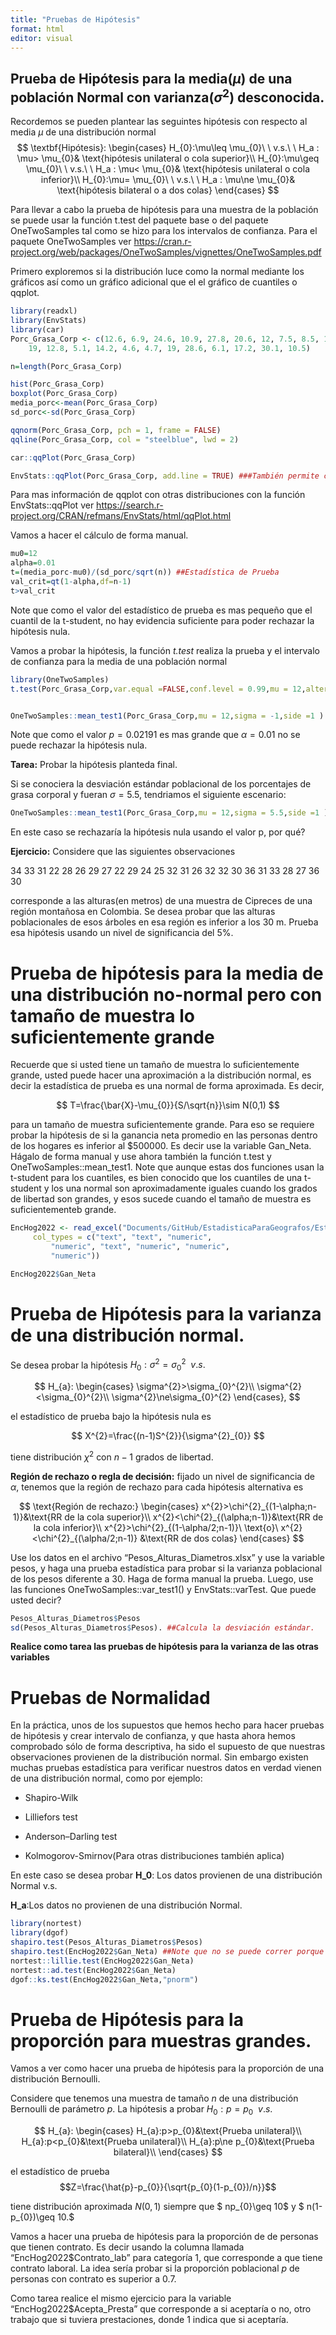 ```yaml
---
title: "Pruebas de Hipótesis"
format: html
editor: visual
---
```


## Prueba de Hipótesis para la media($\mu$) de una población Normal con varianza($\sigma^2$) desconocida.

Recordemos se pueden plantear las seguintes hipótesis con respecto al media $\mu$ de una distribución normal $$
\textbf{Hipótesis}: \begin{cases}       H_{0}:\mu\leq \mu_{0}\  \  v.s.\ \  H_a : \mu> \mu_{0}& \text{hipótesis unilateral o cola superior}\\      H_{0}:\mu\geq \mu_{0}\  \  v.s.\ \  H_a :    \mu< \mu_{0}& \text{hipótesis unilateral o cola inferior}\\     H_{0}:\mu= \mu_{0}\  \  v.s.\ \  H_a : \mu\ne \mu_{0}& \text{hipótesis bilateral o a dos colas} \end{cases}
$$

Para llevar a cabo la prueba de hipótesis para una muestra de la población se puede usar la función t.test del paquete base o del paquete OneTwoSamples tal como se hizo para los intervalos de confianza. Para el paquete OneTwoSamples ver [https://cran.r-project.org/web/packages/OneTwoSamples/vignettes/OneTwoSamples.pdf](#0){.uri}

Primero exploremos si la distribución luce como la normal mediante los gráficos así como un gráfico adicional que el el gráfico de cuantiles o qqplot.

```r
library(readxl)
library(EnvStats)
library(car)
Porc_Grasa_Corp <- c(12.6, 6.9, 24.6, 10.9, 27.8, 20.6, 12, 7.5, 8.5, 16.1, 19, 15.3, 9.4, 6.5, 13.4, 9.9, 10.8, 14.4, 24.5, 9.9, 19.1, 10.6, 16.5, 20.5,
	19, 12.8, 5.1, 14.2, 4.6, 4.7, 19, 28.6, 6.1, 17.2, 30.1, 10.5)

n=length(Porc_Grasa_Corp)

hist(Porc_Grasa_Corp)
boxplot(Porc_Grasa_Corp)
media_porc<-mean(Porc_Grasa_Corp)
sd_porc<-sd(Porc_Grasa_Corp)

qqnorm(Porc_Grasa_Corp, pch = 1, frame = FALSE)
qqline(Porc_Grasa_Corp, col = "steelblue", lwd = 2)

car::qqPlot(Porc_Grasa_Corp)

EnvStats::qqPlot(Porc_Grasa_Corp, add.line = TRUE) ###También permite comparar contra otra distribución que no sea la normal.

```

Para mas información de qqplot con otras distribuciones con la función EnvStats::qqPlot ver <https://search.r-project.org/CRAN/refmans/EnvStats/html/qqPlot.html>

Vamos a hacer el cálculo de forma manual.

```r
mu0=12
alpha=0.01
t=(media_porc-mu0)/(sd_porc/sqrt(n)) ##Estadística de Prueba
val_crit=qt(1-alpha,df=n-1)
t>val_crit
```

Note que como el valor del estadístico de prueba es mas pequeño que el cuantil de la t-student, no hay evidencia suficiente para poder rechazar la hipótesis nula.

Vamos a probar la hipótesis, la función *t.test* realiza la prueba y el intervalo de confianza para la media de una población normal

```r
library(OneTwoSamples)
t.test(Porc_Grasa_Corp,var.equal =FALSE,conf.level = 0.99,mu = 12,alternative = "greater" ) ##Varianza desconocida###


OneTwoSamples::mean_test1(Porc_Grasa_Corp,mu = 12,sigma = -1,side =1 )
```

Note que como el valor $p=0.02191$ es mas grande que $\alpha=0.01$ no se puede rechazar la hipótesis nula.

**Tarea:** Probar la hipótesis planteda final.

Si se conociera la desviación estándar poblacional de los porcentajes de grasa corporal y fueran $\sigma=5.5,$ tendriamos el siguiente escenario:

```r


OneTwoSamples::mean_test1(Porc_Grasa_Corp,mu = 12,sigma = 5.5,side =1 )
```

En este caso se rechazaría la hipótesis nula usando el valor p, por qué?

**Ejercicio:** Considere que las siguientes observaciones

34 33 31 22 28 26 29 27 22 29 24 25 32 31 26 32 32 30 36 31 33 28 27 36 30

corresponde a las alturas(en metros) de una muestra de Cipreces de una región montañosa en Colombia. Se desea probar que las alturas poblacionales de esos árboles en esa región es inferior a los 30 m. Prueba esa hipótesis usando un nivel de significancia del 5%.

# Prueba de hipótesis para la media de una distribución no-normal pero con tamaño de muestra lo suficientemente grande

Recuerde que si usted tiene un tamaño de muestra lo suficientemente grande, usted puede hacer una aproximación a la distribución normal, es decir la estadística de prueba es una normal de forma aproximada. Es decir,

$$
T=\frac{\bar{X}-\mu_{0}}{S/\sqrt{n}}\sim N(0,1)
$$

para un tamaño de muestra suficientemente grande. Para eso se requiere probar la hipótesis de si la ganancia neta promedio en las personas dentro de los hogares es inferior al \$500000. Es decir use la variable Gan_Neta. Hágalo de forma manual y use ahora también la función t.test y OneTwoSamples::mean_test1. Note que aunque estas dos funciones usan la t-student para los cuantiles, es bien conocido que los cuantiles de una t-student y los una normal son aproximadamente iguales cuando los grados de libertad son grandes, y esos sucede cuando el tamaño de muestra es suficientementeb grande.

```r

EncHog2022 <- read_excel("Documents/GitHub/EstadisticaParaGeografos/EstadisticaParaGeografosUN/Estadistica_Descriptiva/EncHog2022.xlsx", 
     col_types = c("text", "text", "numeric", 
         "numeric", "text", "numeric", "numeric", 
         "numeric"))

EncHog2022$Gan_Neta
```

# Prueba de Hipótesis para la varianza de una distribución normal.

Se desea probar la hipótesis $H_{0}:\sigma^{2}=\sigma_{0}^{2}\  \  v.s.$

$$
H_{a}:
\begin{cases}
    \sigma^{2}>\sigma_{0}^{2}\\
    \sigma^{2}<\sigma_{0}^{2}\\
    \sigma^{2}\ne\sigma_{0}^{2}
\end{cases},
$$

el estadístico de prueba bajo la hipótesis nula es

$$
X^{2}=\frac{(n-1)S^{2}}{\sigma^{2}_{0}}
$$

tiene distribución $\chi^{2}$ con $n-1$ grados de libertad.

**Región de rechazo o regla de decisión:** fijado un nivel de significancia de $\alpha$, tenemos que la región de rechazo para cada hipótesis alternativa es

$$
\text{Región de rechazo:}
\begin{cases}
    x^{2}>\chi^{2}_{(1-\alpha;n-1)}&\text{RR de la cola superior}\\
    x^{2}<\chi^{2}_{(\alpha;n-1)}&\text{RR de la cola inferior}\\
    x^{2}>\chi^{2}_{(1-\alpha/2;n-1)}\  \text{o}\  x^{2}<\chi^{2}_{(\alpha/2;n-1)} &\text{RR de dos colas}
\end{cases}
$$

Use los datos en el archivo "Pesos_Alturas_Diametros.xlsx" y use la variable pesos, y haga una prueba estadística para probar si la varianza poblacional de los pesos diferente a 30. Haga de forma manual la prueba. Luego, use las funciones OneTwoSamples::var_test1() y EnvStats::varTest. Que puede usted decir?

```r
Pesos_Alturas_Diametros$Pesos
sd(Pesos_Alturas_Diametros$Pesos). ##Calcula la desviación estándar.
```

**Realice como tarea las pruebas de hipótesis para la varianza de las otras variables**

# Pruebas de Normalidad

En la práctica, unos de los supuestos que hemos hecho para hacer pruebas de hipótesis y crear intervalo de confianza, y que hasta ahora hemos comprobado sólo de forma descriptiva, ha sido el supuesto de que nuestras observaciones provienen de la distribución normal. Sin embargo existen muchas pruebas estadística para verificar nuestros datos en verdad vienen de una distribución normal, como por ejemplo:

	

-   Shapiro-Wilk

-   Lilliefors test

-   Anderson--Darling test

-   Kolmogorov-Smirnov(Para otras distribuciones también aplica)

		

	

En este caso se desea probar **H_0**: Los datos provienen de una distribución Normal v.s.

**H_a**:Los datos no provienen de una distribución Normal.

```r
library(nortest)
library(dgof)
shapiro.test(Pesos_Alturas_Diametros$Pesos)
shapiro.test(EncHog2022$Gan_Neta) ##Note que no se puede correr porque sólo funciona para tamaños de muestra  entre 3 y 500.
nortest::lillie.test(EncHog2022$Gan_Neta)
nortest::ad.test(EncHog2022$Gan_Neta)
dgof::ks.test(EncHog2022$Gan_Neta,"pnorm")

```

# Prueba de Hipótesis para la proporción para muestras grandes.

Vamos a ver como hacer una prueba de hipótesis para la proporción de una distribución Bernoulli.

Considere que tenemos una muestra de tamaño $n$ de una distribución Bernoulli de parámetro $p$. La hipótesis a probar $H_{0}:p=p_{0}\ \ v.s.$

$$
	H_{a}:	\begin{cases}		H_{a}:p>p_{0}&\text{Prueba unilateral}\\		H_{a}:p<p_{0}&\text{Prueba unilateral}\\		H_{a}:p\ne p_{0}&\text{Prueba bilateral}\\	\end{cases}
$$

el estadístico de prueba $$Z=\frac{\hat{p}-p_{0}}{\sqrt{p_{0}(1-p_{0})/n}}$$

tiene distribución aproximada $N(0,1)$ siempre que \$ np\_{0}\\geq 10\$ y \$ n(1-p\_{0})\\geq 10.\$

Vamos a hacer una prueba de hipótesis para la proporción de de personas que tienen contrato. Es decir usando la columna llamada "EncHog2022\$Contrato_lab" para categoría 1, que corresponde a que tiene contrato laboral. La idea sería probar si la proporción poblacional $p$ de personas con contrato es superior a 0.7.

Como tarea realice el mismo ejercicio para la variable "EncHog2022\$Acepta_Presta" que corresponde a si aceptaría o no, otro trabajo que si tuviera prestaciones, donde 1 indica que si aceptaría.
